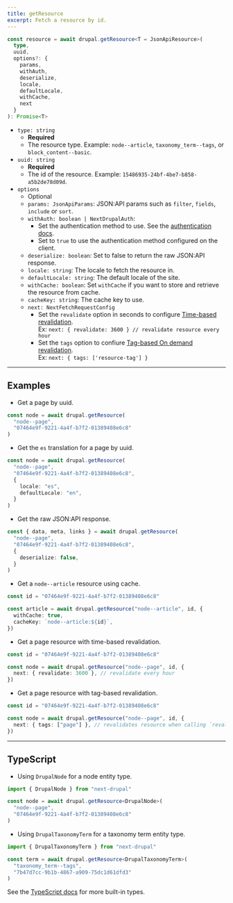 ```yaml
---
title: getResource
excerpt: Fetch a resource by id.
---
```


```ts
const resource = await drupal.getResource<T = JsonApiResource>(
  type,
  uuid,
  options?: {
    params,
    withAuth,
    deserialize,
    locale,
    defaultLocale,
    withCache,
    next
  }
): Promise<T>
```

- `type: string`
  - **Required**
  - The resource type. Example: `node--article`, `taxonomy_term--tags`, or `block_content--basic`.
- `uuid: string`
  - **Required**
  - The id of the resource. Example: `15486935-24bf-4be7-b858-a5b2de78d09d`.
- `options`
  - Optional
  - `params: JsonApiParams`: JSON:API params such as `filter`, `fields`, `include` or `sort`.
  - `withAuth: boolean | NextDrupalAuth`:
    - Set the authentication method to use. See the [authentication docs](/docs/authentication).
    - Set to `true` to use the authentication method configured on the client.
  - `deserialize: boolean`: Set to false to return the raw JSON:API response.
  - `locale: string`: The locale to fetch the resource in.
  - `defaultLocale: string`: The default locale of the site.
  - `withCache: boolean`: Set `withCache` if you want to store and retrieve the resource from cache.
  - `cacheKey: string`: The cache key to use.
  - `next: NextFetchRequestConfig`
    - Set the `revalidate` option in seconds to configure [Time-based revalidation](https://nextjs.org/docs/app/building-your-application/data-fetching/fetching-caching-and-revalidating#time-based-revalidation).  
      Ex: `next: { revalidate: 3600 } // revalidate resource every hour`
    - Set the `tags` option to confiure [Tag-based On demand revalidation](https://nextjs.org/docs/app/building-your-application/data-fetching/fetching-caching-and-revalidating#on-demand-revalidation).  
      Ex: `next: { tags: ['resource-tag'] }`

---

## Examples

- Get a page by uuid.

```ts
const node = await drupal.getResource(
  "node--page",
  "07464e9f-9221-4a4f-b7f2-01389408e6c8"
)
```

- Get the `es` translation for a page by uuid.

```ts
const node = await drupal.getResource(
  "node--page",
  "07464e9f-9221-4a4f-b7f2-01389408e6c8",
  {
    locale: "es",
    defaultLocale: "en",
  }
)
```

- Get the raw JSON:API response.

```ts
const { data, meta, links } = await drupal.getResource(
  "node--page",
  "07464e9f-9221-4a4f-b7f2-01389408e6c8",
  {
    deserialize: false,
  }
)
```

- Get a `node--article` resource using cache.

```ts
const id = "07464e9f-9221-4a4f-b7f2-01389408e6c8"

const article = await drupal.getResource("node--article", id, {
  withCache: true,
  cacheKey: `node--article:${id}`,
})
```

- Get a page resource with time-based revalidation.

```ts
const id = "07464e9f-9221-4a4f-b7f2-01389408e6c8"

const node = await drupal.getResource("node--page", id, {
  next: { revalidate: 3600 }, // revalidate every hour
})
```

- Get a page resource with tag-based revalidation.

```ts
const id = "07464e9f-9221-4a4f-b7f2-01389408e6c8"

const node = await drupal.getResource("node--page", id, {
  next: { tags: ["page"] }, // revalidates resource when calling `revalidateTag('page')`
})
```

---

## TypeScript

- Using `DrupalNode` for a node entity type.

```ts
import { DrupalNode } from "next-drupal"

const node = await drupal.getResource<DrupalNode>(
  "node--page",
  "07464e9f-9221-4a4f-b7f2-01389408e6c8"
)
```

- Using `DrupalTaxonomyTerm` for a taxonomy term entity type.

```ts
import { DrupalTaxonomyTerm } from "next-drupal"

const term = await drupal.getResource<DrupalTaxonomyTerm>(
  "taxonomy_term--tags",
  "7b47d7cc-9b1b-4867-a909-75dc1d61dfd3"
)
```

See the [TypeScript docs](/docs/typescript) for more built-in types.
